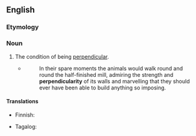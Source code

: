 ==English==

===Etymology===
{{suffix|en|perpendicular|ity}}

===Noun===
{{en-noun|-}}

# The condition of being [[perpendicular]].
#* {{RQ:Orwell Animal Farm|6}}
#*: In their spare moments the animals would walk round and round the half-finished mill, admiring the strength and '''perpendicularity''' of its walls and marvelling that they should ever have been able to build anything so imposing.

====Translations====
{{trans-top|the condition of being perpendicular}}
* Finnish: {{t|fi|kohtisuoruus}}
{{trans-mid}}
* Tagalog: {{t|tl|katadlungan}}
{{trans-bottom}}